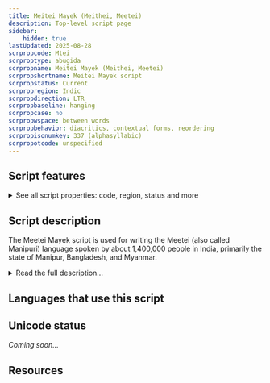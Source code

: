 ```yaml
---
title: Meitei Mayek (Meithei, Meetei)
description: Top-level script page
sidebar:
    hidden: true
lastUpdated: 2025-08-28
scrpropcode: Mtei
scrproptype: abugida
scrpropname: Meitei Mayek (Meithei, Meetei)
scrpropshortname: Meitei Mayek script
scrpropstatus: Current
scrpropregion: Indic
scrpropdirection: LTR
scrpropbaseline: hanging
scrpropcase: no
scrpropwspace: between words
scrpropbehavior: diacritics, contextual forms, reordering
scrpropisonumkey: 337 (alphasyllabic)
scrpropotcode: unspecified
---
```



## Script features

<details>
<summary> See all script properties: code, region, status and more</summary>
<ScriptInfo />
</details>

## Script description

The Meetei Mayek script is used for writing the Meetei (also called Manipuri) language spoken by about 1,400,000 people in India, primarily the state of Manipur, Bangladesh, and Myanmar.

<details>
<summary>Read the full description...</summary>The language has been largely written in the Bengali script since the 18th century, but Meetei Mayek writing has experienced a resurgence in the last hundred years. The origins of the script are controversial, most of the early documents having been destroyed in the 18th century. Some sources claim it has been used for almost 4,000 years, and others suggest it derived from the Bengali script as recently as the 17th century.

Meetei Mayek is written from left to right with spaces between words. It is a unicameral script, that is, there is no upper- and lower case. There are two related forms of the script, the form used before the 18th century, and the modern form. The script is an abugida; each letter represents a consonant-vowel syllable. Unmarked letters contain an inherent [ə] vowel, and other vowels are represented by writing one of seven (in the modern orthography - older texts use twelve) diacritics above, below, to the left or to the right of the base letter.

The script contains twenty-seven basic letters, called _Iyek Ipi_, of which three are vowels, and a set of _Lonsum_ 'unreleased' letters, which are variant forms of eight letters for use at the end of a word. These unreleased letters do not contain an inherent vowel, neither can they be modified with a vowel diacritic. The unreleased form of a letter tends visually to resemble its basic equivalent. Letters which do not have an unreleased form can be modified word-finally with a _virama_ symbol, a horizontal line written below the letter, which silences the inherent vowel. The _virama_ can also be used for writing consonant clusters; in this case the line extends below both letters in the cluster, even if the cluster as a whole is followed by a vowel sound.

There are three letters for writing the vowels [ə], [ɪ], and [u] at the start of a word. Other word-initial vowels are represented by appending the appropriate vowel diacritic to the [ə] symbol, in the same way that it would otherwise be appended to a consonant.

As well as vowel diacritics, two other marks can also be used to modify base letters. _Anusvara_ marks nasalization of a vowel, or a nasal consonant at the end of a syllable. This mark is written at the upper right of the letter it modifies, so the letter _s_ represents [sə], the letter _s_ + _diacritic u_ represents [su], the letter _s_ + _anusvara_ represents [səŋ], and the letter _s_ + _diacritic u_ + _anusvara_ represents [suŋ]. _Visarga_ marks a voiceless [h] at the end of a syllable.

There are three punctuation marks: the danda and double danda widely used in the Indic scripts, and a question mark. There is also a tone mark, which is a dot written on the base line to the right of a letter to indicate a falling tone.

Spelling is largely phonetic, that is, words are written as they are pronounced. A notable exception to this occurs in words where a particular consonant is repeated with various vowels, for example the word _pepupa_ 'the carrying of an umbrella'. This word can be written with a single letter _p_ with all three vowel diacritics _e_, _u_ and _a_ attached to it.

A script-specific set of digits 0-9 is used.
</details>

## Languages that use this script

<WsList script='Mtei' wsMax='5' />

## Unicode status

_Coming soon..._

## Resources

<ScriptResources detailSummary='seemore' />

